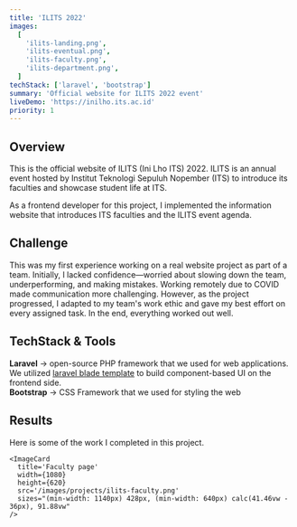 ```yaml
---
title: 'ILITS 2022'
images:
  [
    'ilits-landing.png',
    'ilits-eventual.png',
    'ilits-faculty.png',
    'ilits-department.png',
  ]
techStack: ['laravel', 'bootstrap']
summary: 'Official website for ILITS 2022 event'
liveDemo: 'https://inilho.its.ac.id'
priority: 1
---
```


## Overview

This is the official website of ILITS (Ini Lho ITS) 2022. ILITS is an annual event hosted by Institut Teknologi Sepuluh Nopember (ITS) to introduce its faculties and showcase student life at ITS.

As a frontend developer for this project, I implemented the information website that introduces ITS faculties and the ILITS event agenda.

## Challenge

This was my first experience working on a real website project as part of a team. Initially, I lacked confidence—worried about slowing down the team, underperforming, and making mistakes. Working remotely due to COVID made communication more challenging. However, as the project progressed, I adapted to my team's work ethic and gave my best effort on every assigned task. In the end, everything worked out well.

## TechStack & Tools

<TechStackToolTip techStack='laravel' className='size-10' />
<TechStackToolTip techStack='bootstrap' className='size-10' />

**Laravel** -> open-source PHP framework that we used for web applications. We utilized [laravel blade template](https://laravel.com/docs/11.x/blade) to build component-based UI on the frontend side.\
**Bootstrap** -> CSS Framework that we used for styling the web

## Results

Here is some of the work I completed in this project.

<div className='grid sm:grid-cols-2 gap-4'>
  <div className='space-y-4'>
    <ImageCard
      title='Landing page'
      width={1080}
      height={620}
      src='/images/projects/ilits-landing.png'
      sizes="(min-width: 1140px) 428px, (min-width: 640px) calc(41.46vw - 36px), 91.56vw"
    />

    <ImageCard
      title='Faculty page'
      width={1080}
      height={620}
      src='/images/projects/ilits-faculty.png'
      sizes="(min-width: 1140px) 428px, (min-width: 640px) calc(41.46vw - 36px), 91.88vw"
    />

  </div>
  <div className='space-y-4'>
    <ImageCard
      title='Eventual page'
      width={1080}
      height={620}
      src='/images/projects/ilits-eventual.png'
      sizes="(min-width: 1140px) 428px, (min-width: 640px) calc(41.46vw - 36px), 91.56vw"
    />
    <ImageCard
      title='Department page'
      width={1080}
      height={620}
      sizes="(min-width: 1140px) 428px, (min-width: 640px) calc(41.46vw - 36px), 91.88vw"
      src='/images/projects/ilits-department.png'
    />
  </div>
</div>
